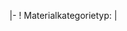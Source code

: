 <noinclude>
{{Helper/Docu/FormTemplate}}

{{LIMS/Common/Link |Create|Material|Category}}

</noinclude><includeonly>
<div id="wikiPreview" style="display: none; padding-bottom: 25px; margin-bottom: 25px; border-bottom: 1px solid #AAAAAA;"></div>
{{{info|page name=Category:<LIMS/Material/Category[short_timestamp]>-<LIMS/Material/Category[creator_abbreviation]>-<unique number;start=0001>-<LIMS/Material/Category[type_symbol]>}}}
{{{for template|LIMS/Material/Category}}}
{{LIMS/Form/Common/Category/Header |category_group_name=Material}}
|-
! Materialkategorietyp: 
| {{{field|category_type|input type=tokens|values=Physikalische Stoffkategorie,Chemische Stoffkategorie,Anwendungsdefinierte Stoffkategorie,Biologische Stoffkategorie,Wirtschaftswissenschaftliche Stoffkategorie,Sonstige Stoffkategorie|list}}}
{{LIMS/Form/Common/Footer}}
</includeonly>